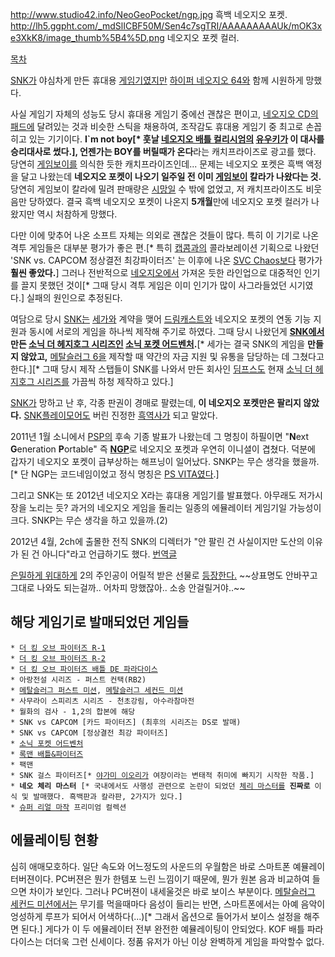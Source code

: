 http://www.studio42.info/NeoGeoPocket/ngp.jpg
흑백 네오지오 포켓.
http://lh5.ggpht.com/_mdSlICBF50M/Sen4c7sgTRI/AAAAAAAAAUk/mOK3xe3XkK8/image_thumb%5B4%5D.png
네오지오 포켓 컬러.

[[목차]]

[[SNK]]가 야심차게 만든 휴대용 [[게임기]]였지만 [[하이퍼 네오지오 64]]와 함께 시원하게 망했다.

사실 게임기 자체의 성능도 당시 휴대용 게임기 중에선 괜찮은 편이고, [[네오지오 CD]]의 [[패드]]에 달려있는 것과 비슷한 스틱을 채용하여, 조작감도 휴대용 게임기 중 최고로 손꼽히고 있는 기기이다.
'''I`m not boy[* 훗날 [[네오지오 배틀 컬리시엄]]의 [[유우키]]가 이 대사를 승리대사로 썼다.], 언젠가는 BOY를 버릴때가 온다'''라는 캐치프라이즈로 광고를 했다. 당연히 [[게임보이]]를 의식한 듯한 캐치프라이즈인데... 문제는 네오지오 포켓은 흑백 액정을 달고 나왔는데 '''네오지오 포켓이 나오기 일주일 전 이미 [[게임보이]] 칼라가 나왔다는 것.''' 당연히 게임보이 칼라에 밀려 판매량은 [[시망]]일 수 밖에 없었고, 저 캐치프라이즈도 비웃음만 당하였다.
결국 흑백 네오지오 포켓이 나온지 '''5개월'''만에 네오지오 포켓 컬러가 나왔지만 역시 처참하게 망했다.

다만 이에 맞추어 나온 소프트 자체는 의외로 괜찮은 것들이 많다. 특히 이 기기로 나온 격투 게임들은 대부분 평가가 좋은 편.[* 특히 [[캡콤]]과의 콜라보레이션 기획으로 나왔던 'SNK  vs. CAPCOM 정상결전 최강파이터즈' 는 이후에 나온 [[SVC Chaos]]보다 평가가 '''훨씬 좋았다.'''] 그러나 전반적으로 [[네오지오]]에서 가져온 듯한 라인업으로 대중적인 인기를 끌지 못했던 것이[* 그때 당시 격투 게임은 이미 인기가 많이 사그라들었던 시기였다.] 실패의 원인으로 추정된다.

여담으로 당시 [[SNK]]는 [[세가]]와 계약을 맺어 [[드림캐스트]]와 네오지오 포켓의 연동 기능 지원과 동시에 서로의 게임을 하나씩 제작해 주기로 하였다. 그때 당시 나왔던게 '''[[SNK]]에서 만든 [[소닉 더 헤지호그 시리즈]]인 [[소닉 포켓 어드벤처]].'''[* 세가는 결국 SNK의 게임을 '''만들지 않았고,''' [[메탈슬러그 6]]을 제작할 때 약간의 자금 지원 및 유통을 담당하는 데 그쳤다고 한다.][* 그때 당시 제작 스탭들이 SNK를 나와서 만든 회사인 [[딤프스]]도 현재 [[소닉 더 헤지호그 시리즈]]를 가끔씩 하청 제작하고 있다.]

[[SNK]]가 망하고 난 후, 각종 판권이 경매로 팔렸는데, '''이 네오지오 포켓만은 팔리지 않았다.''' [[SNK]]플레이모어도 버린 진정한 [[흑역사]]가 되고 말았다.

2011년 1월 소니에서 [[PSP]]의 후속 기종 발표가 나왔는데 그 명칭이 하필이면 "'''N'''ext '''G'''eneration '''P'''ortable" 즉 '''[[NGP]]'''로 네오지오 포켓과 우연히 이니셜이 겹쳤다. 덕분에 갑자기 네오지오 포켓이 급부상하는 해프닝이 일어났다. SNKP는 무슨 생각을 했을까.[* 단 NGP는 코드네임이었고 정식 명칭은 [[PS VITA]]였다.]

그리고 SNK는 또 2012년 네오지오 X라는 휴대용 게임기를 발표했다. 아무래도 저가시장을 노리는 듯? 과거의 네오지오 게임을 돌리는 일종의 에뮬레이터 게임기일 가능성이 크다. SNKP는 무슨 생각을 하고 있을까.(2)

2012년 4월, 2ch에 출몰한 전직 SNK의 디렉터가 "안 팔린 건 사실이지만 도산의 이유가 된 건 아니다"라고 언급하기도 했다. [http://naridy.egloos.com/4720396 번역글]

[[은밀하게 위대하게]] 2의 주인공이 어릴적 받은 선물로 [http://webtoon.daum.net/webtoon/viewer/23896 등장한다.] ~~상표명도 안바꾸고 그대로 나와도 되는걸까.. 어차피 망했잖아.. 소송 안걸릴거야..~~

== 해당 게임기로 발매되었던 게임들 ==
 * [[더 킹 오브 파이터즈 R-1]]
 * [[더 킹 오브 파이터즈 R-2]]
 * [[더 킹 오브 파이터즈 배틀 DE 파라다이스]]
 * 아랑전설 시리즈 - 퍼스트 컨택(RB2)
 * [[메탈슬러그 퍼스트 미션]], [[메탈슬러그 세컨드 미션]]
 * 사무라이 스피리츠 시리즈 - 천초강림, 아수라참마전
 * 월화의 검사 - 1,2의 합본에 해당
 * SNK vs CAPCOM [카드 파이터즈] (최후의 시리즈는 DS로 발매)
 * SNK vs CAPCOM [정상결전 최강 파이터즈]
 * [[소닉 포켓 어드벤처]]
 * [[록맨 배틀&파이터즈]]
 * 팩맨
 * SNK 걸스 파이터즈[* [[야가미 이오리]]가 여장이라는 변태적 취미에 빠지기 시작한 작품.]
 * '''네오 체리 마스터''' [* 국내에서도 사행성 관련으로 논란이 되었던 [[체리 마스터]]를 '''진짜로''' 이식 및 발매했다. 흑백판과 칼라판, 2가지가 있다.]
 * [[슈퍼 리얼 마작]] 프리미엄 컬렉션

== 에뮬레이팅 현황 ==
심히 애매모호하다. 일단 속도와 어느정도의 사운드의 우월함은 바로 스마트폰 예뮬레이터버젼이다. PC버젼은 뭔가 한템포 느린 느낌이기 때문에, 뭔가 원본 음과 비교하여 들으면 차이가 보인다. 그러나 PC버젼이 내세울것은 바로 보이스 부분이다. [[메탈슬러그 세컨드 미션]]에서는 무기를 먹을때마다 음성이 들리는 반면, 스마트폰에서는 아예 음악이 엉성하게 루프가 되어서 어색하다(...)[* 그래서 옵션으로 들어가서 보이스 설정을 해주면 된다.] 게다가 이 두 에뮬레이터 전부 완전한 예뮬레이팅이 안되었다. KOF 배틀 파라다이스는 더더욱 그런 신세이다. 정품 유저가 아닌 이상 완벽하게 게임을 파악할수 없다.

